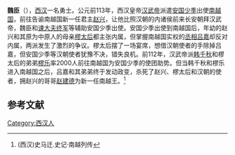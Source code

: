 '''魏臣'''（{{bd|？||前112年}}），[[西汉|西汉]]一名勇士。公元前113年，西汉皇帝[[汉武帝|汉武帝]]派遣[[安国少季|安国少季]]出使[[南越国|南越国]]，前往告谕南越国新一任君主[[赵兴|赵兴]]，让他比照汉朝的内诸侯前来长安朝拜汉武帝，魏臣和[[谏大夫|谏大夫]][[终军|终军]]等辅助安国少季出使。安国少季出使到南越国后，年幼的赵兴和其原为中原人的母亲[[樛太后|樛太后]]都主张内属，但掌握南越国实权的[[丞相|丞相]][[吕嘉_(南越国)|吕嘉]]却反对内属，两派发生了激烈的争议。樛太后摆了一场宴席，想借汉朝使者的手除掉吕嘉，但安国少季等汉朝使者犹豫不决，错失良机。前112年，汉武帝派[[韩千秋|韩千秋]]和樛太后的弟弟[[樛乐|樛乐]]率2000人前往南越国为安国少季的使团助势。但当韩千秋和樛乐进入南越国之后，吕嘉和其弟弟终于发动政变，杀死了赵兴、樛太后和汉朝的使者，拥赵兴的哥哥[[赵建德|赵建德]]为新一任南越王。<ref>(西汉)史马迁.史记·南越列传</ref>

==参考文献==
{{reflist}}

[[Category:西汉人|Category:西汉人]]